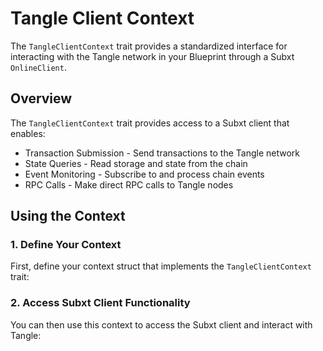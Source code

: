 
# Tangle Client Context

The `TangleClientContext` trait provides a standardized interface for interacting with the Tangle network in your Blueprint through a Subxt `OnlineClient`.

## Overview

The `TangleClientContext` trait provides access to a Subxt client that enables:

- Transaction Submission - Send transactions to the Tangle network
- State Queries - Read storage and state from the chain
- Event Monitoring - Subscribe to and process chain events
- RPC Calls - Make direct RPC calls to Tangle nodes

<GithubFileReaderDisplay 
  url="https://github.com/tangle-network/gadget/blob/main/sdk/src/ctx.rs"
  fromLine={73}
  toLine={80}
  title="TangleClientContext Trait Definition"
/>

## Using the Context

### 1. Define Your Context

First, define your context struct that implements the `TangleClientContext` trait:

<GithubFileReaderDisplay 
  url="https://github.com/tangle-network/gadget/blob/main/macros/context-derive/tests/ui/01_basic.rs"
  fromLine={4}
  toLine={9}
  title="Tangle Client Context Definition"
/>

### 2. Access Subxt Client Functionality

You can then use this context to access the Subxt client and interact with Tangle:

<GithubFileReaderDisplay 
  url="https://github.com/tangle-network/gadget/blob/main/macros/context-derive/tests/ui/01_basic.rs"
  fromLine={19}
  toLine={19}
  title="Accessing Subxt Client Functionality"
/>
